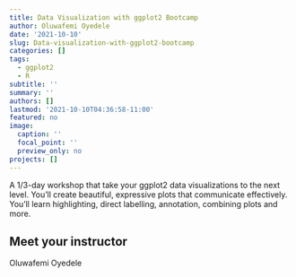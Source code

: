 ```yaml
---
title: Data Visualization with ggplot2 Bootcamp
author: Oluwafemi Oyedele
date: '2021-10-10'
slug: Data-visualization-with-ggplot2-bootcamp
categories: []
tags:
  - ggplot2
  - R
subtitle: ''
summary: ''
authors: []
lastmod: '2021-10-10T04:36:58-11:00'
featured: no
image:
  caption: ''
  focal_point: ''
  preview_only: no
projects: []
---
```


A 1/3-day workshop that take your ggplot2 data visualizations to the next level. You'll create beautiful, expressive plots that communicate effectively. You'll learn highlighting, direct labelling, annotation, combining plots and more.

## Meet your instructor

Oluwafemi Oyedele



